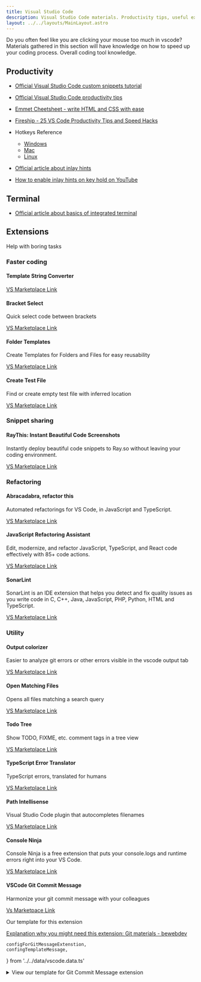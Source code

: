 ```yaml
---
title: Visual Studio Code
description: Visual Studio Code materials. Productivity tips, useful extensions and templates
layout: ../../layouts/MainLayout.astro
---
```


Do you often feel like you are clicking your mouse too much in vscode? Materials gathered in this section will have knowledge on how to speed up your coding process. Overall coding tool knowledge.

## Productivity

- [Official Visual Studio Code custom snippets tutorial](https://code.visualstudio.com/docs/editor/userdefinedsnippets)
- [Official Visual Studio Code productivity tips](https://code.visualstudio.com/docs/introvideos/productivity)
- [Emmet Cheetsheet - write HTML and CSS with ease](https://docs.emmet.io/cheat-sheet/)
- [Fireship - 25 VS Code Productivity Tips and Speed Hacks](https://www.youtube.com/watch?v=ifTF3ags0XI)
- Hotkeys Reference

  - [Windows](https://code.visualstudio.com/shortcuts/keyboard-shortcuts-windows.pdf)
  - [Mac](https://code.visualstudio.com/shortcuts/keyboard-shortcuts-macos.pdf)
  - [Linux](https://code.visualstudio.com/shortcuts/keyboard-shortcuts-linux.pdf)

- [Official article about inlay hints](https://code.visualstudio.com/docs/typescript/typescript-editing)
- [How to enable inlay hints on key hold on YouTube](https://www.youtube.com/watch?v=uvrIFZYW7eg)

## Terminal

- [Official article about basics of integrated terminal](https://code.visualstudio.com/docs/terminal/basics)

## Extensions

Help with boring tasks

### Faster coding

#### Template String Converter

[VS Marketplace Link](https://marketplace.visualstudio.com/items?itemName=meganrogge.template-string-converter)

#### Bracket Select

Quick select code between brackets

[VS Marketplace Link](https://marketplace.visualstudio.com/items?itemName=chunsen.bracket-select)

#### Folder Templates

Create Templates for Folders and Files for easy reusability

[VS Marketplace Link](https://marketplace.visualstudio.com/items?itemName=Huuums.vscode-fast-folder-structure)

#### Create Test File

Find or create empty test file with inferred location

[VS Marketplace Link](https://marketplace.visualstudio.com/items?itemName=paul-mannino.vscode-create-test-file)

### Snippet sharing

#### RayThis: Instant Beautiful Code Screenshots

Instantly deploy beautiful code snippets to Ray.so without leaving your coding environment.

[VS Marketplace Link](https://marketplace.visualstudio.com/items?itemName=Goopware.raythis)

### Refactoring

#### Abracadabra, refactor this

Automated refactorings for VS Code, in JavaScript and TypeScript.

[VS Marketplace Link](https://marketplace.visualstudio.com/items?itemName=nicoespeon.abracadabra)

#### JavaScript Refactoring Assistant

Edit, modernize, and refactor JavaScript, TypeScript, and React code effectively with 85+ code actions.

[VS Marketplace Link](https://marketplace.visualstudio.com/items?itemName=p42ai.refactor)

#### SonarLint

SonarLint is an IDE extension that helps you detect and fix quality issues as you write code in C, C++, Java, JavaScript, PHP, Python, HTML and TypeScript.

[VS Marketplace Link](https://marketplace.visualstudio.com/items?itemName=SonarSource.sonarlint-vscode)

### Utility

#### Output colorizer

Easier to analyze git errors or other errors visible in the vscode output tab

[VS Marketplace Link](https://marketplace.visualstudio.com/items?itemName=YuTengjing.better-colorizer)

#### Open Matching Files

Opens all files matching a search query

[VS Marketplace Link](https://marketplace.visualstudio.com/items?itemName=bcanzanella.openmatchingfiles)

#### Todo Tree

Show TODO, FIXME, etc. comment tags in a tree view

[VS Marketplace Link](https://marketplace.visualstudio.com/items?itemName=Gruntfuggly.todo-tree)

#### TypeScript Error Translator

TypeScript errors, translated for humans

[VS Marketplace Link](https://marketplace.visualstudio.com/items?itemName=mattpocock.ts-error-translator)

#### Path Intellisense

Visual Studio Code plugin that autocompletes filenames

[VS Marketplace Link](https://marketplace.visualstudio.com/items?itemName=christian-kohler.path-intellisense)

#### Console Ninja

Console Ninja is a free extension that puts your console.logs and runtime errors right into your VS Code.

[VS Marketplace Link](https://marketplace.visualstudio.com/items?itemName=WallabyJs.console-ninja)

#### VSCode Git Commit Message

Harmonize your git commit message with your colleagues

[Vs Marketpace Link](https://marketplace.visualstudio.com/items?itemName=rioukkevin.vscode-git-commit)

Our template for this extension

[Explanation why you might need this extension: Git materials - bewebdev](https://bewebdev.purpleblack.dev/technologies/git#write-good-commit-messages)

	configForGitMessageExtenstion,
	confingTemplateMessage,
} from '../../data/vscode.data.ts'

<details>
	<summary>View our template for Git Commit Message extension</summary>
	<p>Git commit template</p>
	<pre class='astro-code'>{confingTemplateMessage}</pre>
	<p>Variables for git commit template</p>
	<pre class='astro-code'>{configForGitMessageExtenstion}</pre>
</details>
